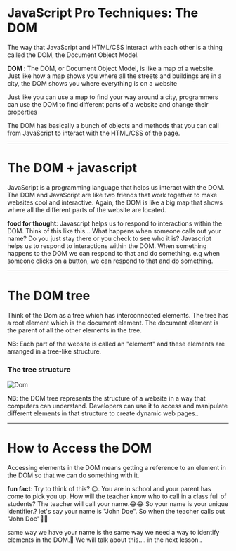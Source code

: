 
# JavaScript Pro Techniques: The DOM

The way that JavaScript and HTML/CSS interact with each other is a thing called the DOM, the Document Object Model.

<Callout type="red">
  <b>DOM </b>: The DOM, or Document Object Model, is like a map of a website.
  Just like how a map shows you where all the streets and buildings are in a
  city, the DOM shows you where everything is on a website
</Callout>

Just like you can use a map to find your way around a city, programmers can use the DOM to find different parts of a website and change their properties

The DOM has basically a bunch of objects and methods that you can call from JavaScript to interact with the HTML/CSS of the page.

---

# The DOM + javascript

JavaScript is a programming language that helps us interact with the DOM.
The DOM and JavaScript are like two friends that work together to make websites cool and interactive.
Again, the DOM is like a big map that shows where all the different parts of the website are located.

<Callout type='info'>
<b>food for thought</b>: Javascript helps us to respond to interactions within the DOM.
Think of this like this... What happens when someone calls out your name? Do you just stay there
or you check to see who it is? Javascript helps us to respond to interactions within the DOM.
When something happens to the DOM we can respond to that and do something.
e.g when someone clicks on a button, we can respond to that and do something.

</Callout>

---

# The DOM tree

Think of the Dom as a tree which has interconnected elements. The tree has a root element which is the document element.
The document element is the parent of all the other elements in the tree.

<Callout>
  <b>NB</b>: Each part of the website is called an "element" and these elements
  are arranged in a tree-like structure.
</Callout>

### The tree structure

![Dom](/the-dom/the-dom.png)

<Callout>
  <b>NB</b>: the DOM tree represents the structure of a website in a way that
  computers can understand. Developers can use it to access and manipulate
  different elements in that structure to create dynamic web pages..
</Callout>

---

# How to Access the DOM

Accessing elements in the DOM means getting a reference to an element in the DOM so that we can do something with it.

<Callout type='green'>
<b>fun fact</b>: Try to think of this? 😊. You are in school and your parent has come to pick you up.
How will the teacher know who to call in a class full of students? The teacher will call your name.😂😂
So your name is your unique identifier.? let's say your name is "John Doe". So when the teacher calls out "John Doe"🙌🙌

same way we have your name is the same way we need a way to identify elements in the DOM.🤺 We will talk about this.... in the next lesson..

</Callout>
